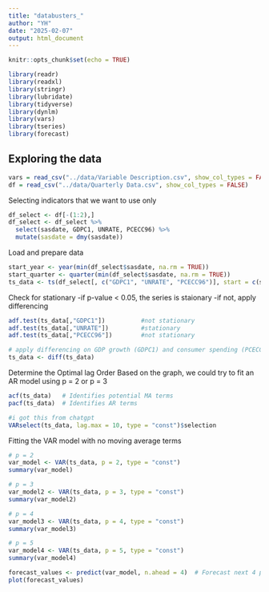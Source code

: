```yaml
---
title: "databusters_"
author: "YH"
date: "2025-02-07"
output: html_document
---
```


```r
knitr::opts_chunk$set(echo = TRUE)
```

```r
library(readr)
library(readxl)
library(stringr)
library(lubridate)
library(tidyverse)
library(dynlm)
library(vars)
library(tseries)
library(forecast)
```


## Exploring the data

```r
vars = read_csv("../data/Variable Description.csv", show_col_types = FALSE)
df = read_csv("../data/Quarterly Data.csv", show_col_types = FALSE)
```

Selecting indicators that we want to use only
```r
df_select <- df[-(1:2),] 
df_select <- df_select %>% 
  select(sasdate, GDPC1, UNRATE, PCECC96) %>%
  mutate(sasdate = dmy(sasdate))

```


Load and prepare data
```r
start_year <- year(min(df_select$sasdate, na.rm = TRUE)) 
start_quarter <- quarter(min(df_select$sasdate, na.rm = TRUE))
ts_data <- ts(df_select[, c("GDPC1", "UNRATE", "PCECC96")], start = c(start_year,start_quarter), frequency = 4)
```


Check for stationary 
-if p-value < 0.05, the series is staionary
-if not, apply differencing
```r
adf.test(ts_data[,"GDPC1"])          #not stationary
adf.test(ts_data[,"UNRATE"])         #stationary
adf.test(ts_data[,"PCECC96"])        #not stationary

# apply differencing on GDP growth (GDPC1) and consumer spending (PCECC96)
ts_data <- diff(ts_data)

```


Determine the Optimal lag Order
Based on the graph, we could try to fit an AR model using p = 2 or p = 3
```r
acf(ts_data)   # Identifies potential MA terms
pacf(ts_data)  # Identifies AR terms

#i got this from chatgpt
VARselect(ts_data, lag.max = 10, type = "const")$selection

```

Fitting the VAR model with no moving average terms 
```r
# p = 2
var_model <- VAR(ts_data, p = 2, type = "const") 
summary(var_model)

# p = 3
var_model2 <- VAR(ts_data, p = 3, type = "const") 
summary(var_model2)

# p = 4
var_model3 <- VAR(ts_data, p = 4, type = "const") 
summary(var_model3)

# p = 5
var_model4 <- VAR(ts_data, p = 5, type = "const") 
summary(var_model4)

```


```r
forecast_values <- predict(var_model, n.ahead = 4)  # Forecast next 4 periods
plot(forecast_values)
```




